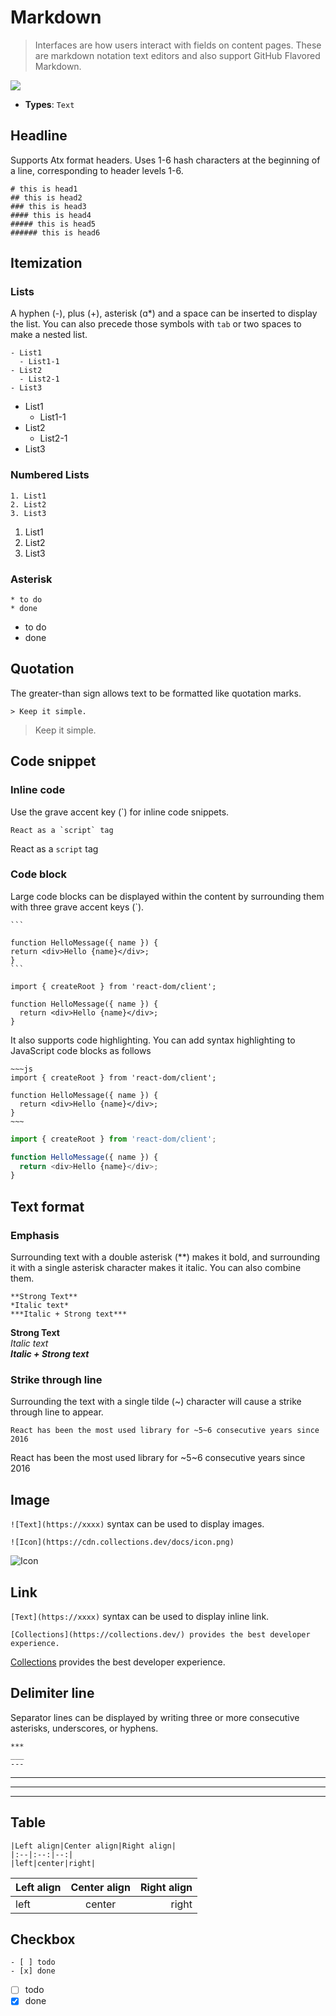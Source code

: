 # Markdown

> Interfaces are how users interact with fields on content pages. These are markdown notation text editors and also support GitHub Flavored Markdown.

<p class="nx-mt-6 nx-leading-7 first:nx-mt-0">
  <img
    src="https://cdn.collections.dev/docs/md.png"
    style={{ boxShadow: '0 0 6px #17294033', borderRadius: '4px' }}
  />
</p>

- **Types**: `Text`

## Headline

Supports Atx format headers. Uses 1-6 hash characters at the beginning of a line, corresponding to header levels 1-6.

```
# this is head1
## this is head2
### this is head3
#### this is head4
##### this is head5
###### this is head6
```

## Itemization

### Lists

A hyphen (-), plus (+), asterisk (ɑ\*) and a space can be inserted to display the list. You can also precede those symbols with
`tab` or two spaces to make a nested list.

```
- List1
  - List1-1
- List2
  - List2-1
- List3
```

- List1
  - List1-1
- List2
  - List2-1
- List3

### Numbered Lists

```
1. List1
2. List2
3. List3
```

1. List1
2. List2
3. List3

### Asterisk

```
* to do
* done
```

- to do
- done

## Quotation

The greater-than sign allows text to be formatted like quotation marks.

```
> Keep it simple.
```

> Keep it simple.

## Code snippet

### Inline code

Use the grave accent key (`) for inline code snippets.

```
React as a `script` tag
```

React as a `script` tag

### Code block

Large code blocks can be displayed within the content by surrounding them with three grave accent keys (`).

````
```

function HelloMessage({ name }) {
return <div>Hello {name}</div>;
}
```
````

```
import { createRoot } from 'react-dom/client';

function HelloMessage({ name }) {
  return <div>Hello {name}</div>;
}
```

It also supports code highlighting. You can add syntax highlighting to JavaScript code blocks as follows

```
~~~js
import { createRoot } from 'react-dom/client';

function HelloMessage({ name }) {
  return <div>Hello {name}</div>;
}
~~~
```

```js
import { createRoot } from 'react-dom/client';

function HelloMessage({ name }) {
  return <div>Hello {name}</div>;
}
```

## Text format

### Emphasis

Surrounding text with a double asterisk (\*\*) makes it bold, and surrounding it with a single asterisk character makes it italic. You can also combine them.

```
**Strong Text**
*Italic text*
***Italic + Strong text***
```

**Strong Text** <br/>
_Italic text_ <br/>
**_Italic + Strong text_**

### Strike through line

Surrounding the text with a single tilde (~) character will cause a strike through line to appear.

```
React has been the most used library for ~5~6 consecutive years since 2016
```

React has been the most used library for ~5~6 consecutive years since 2016

## Image

`![Text](https://xxxx)` syntax can be used to display images.

```
![Icon](https://cdn.collections.dev/docs/icon.png)
```

![Icon](https://cdn.collections.dev/docs/icon.png)

## Link

`[Text](https://xxxx)` syntax can be used to display inline link.

```
[Collections](https://collections.dev/) provides the best developer experience.
```

[Collections](https://collections.dev/) provides the best developer experience.

## Delimiter line

Separator lines can be displayed by writing three or more consecutive asterisks, underscores, or hyphens.

```
***
___
---
```

---

---

---

## Table

```
|Left align|Center align|Right align|
|:--|:--:|--:|
|left|center|right|
```

| Left align | Center align | Right align |
| :--------- | :----------: | ----------: |
| left       |    center    |       right |

## Checkbox

```
- [ ] todo
- [x] done
```

- [ ] todo
- [x] done

